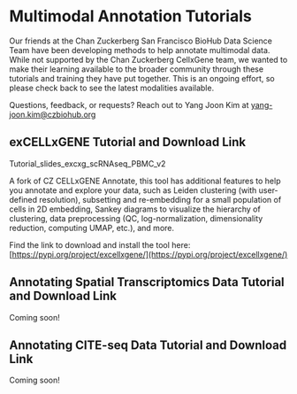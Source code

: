 # Multimodal Annotation Tutorials

Our friends at the Chan Zuckerberg San Francisco BioHub Data Science Team have been developing methods to help annotate multimodal data. While not supported by the Chan Zuckerberg CellxGene team, we wanted to make their learning available to the broader community through these tutorials and training they have put together. This is an ongoing effort, so please check back to see the latest modalities available.

Questions, feedback, or requests? Reach out to Yang Joon Kim at [yang-joon.kim@czbiohub.org](yang-joon.kim@czbiohub.org)


## exCELLxGENE Tutorial and Download Link

Tutorial_slides_excxg_scRNAseq_PBMC_v2

<EmbeddedGoogleSlides src="https://docs.google.com/presentation/d/1X-2PDfwTC7bAYvYQuQfvpoTeV9SVXFL99esuHVo8hrE/embed?start=false&loop=false&delayms=3000&slide=id.g210ee07bb6e_0_0" />

A fork of CZ CELLxGENE Annotate, this tool has additional features to help you annotate and explore your data, such as Leiden clustering (with user-defined resolution), subsetting and re-embedding for a small population of cells in 2D embedding, Sankey diagrams to visualize the hierarchy of clustering, data preprocessing (QC, log-normalization, dimensionality reduction, computing UMAP, etc.), and more.

Find the link to download and install the tool here: [https://pypi.org/project/excellxgene/](https://pypi.org/project/excellxgene/)


## Annotating Spatial Transcriptomics Data Tutorial and Download Link

Coming soon!

## Annotating CITE-seq Data Tutorial and Download Link

Coming soon!
